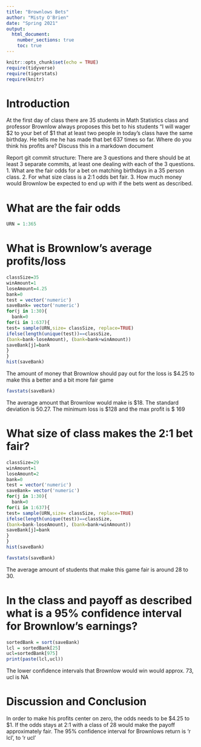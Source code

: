 ```yaml
---
title: "Brownlows Bets"
author: "Misty O'Brien"
date: "Spring 2021"
output: 
  html_document:
    number_sections: true
    toc: true
---
```


```r
knitr::opts_chunk$set(echo = TRUE)
require(tidyverse)
require(tigerstats)
require(knitr)
```


<!-- We recommend you use git branches -- create a separate branch for each major section i.e. Introduction, Methods, Results, Inferential Results, and Discussion and Conclusions - leave the YAML block untouched until the final merge where you put in your own name !-->

# Introduction

<!--In this section you explain what you are trying to show.  Where did the data come from?  What is the research or other question you are trying to answer?!-->

 At the first day of class there are 35 students in Math Statistics class and professor Brownlow always proposes this bet to his students "I will wager $2 to your bet of $1 that at least two people in today's class have  the same birthday.  He tells me he has made that bet 637 times so far. Where do you think his profits are? Discuss this in a markdown document
 
Report git commit structure:
There are 3 questions and there should be at least 3 separate commits, at least one dealing with each of the 3 questions.
1. What are the fair odds for a bet on matching birthdays in a 35 person class.
2. For what size class is a 2:1 odds bet fair.
3. How much money would Brownlow be expected to end up with if the bets went as described.

# What are the fair odds  


<!--Decide on your methods:  In this section explain the approach you will take to attack the issue --- how will you decide on a likely estimate of professor Brownlow's earnings or losses after 637 bets. Also explain how you construct a 95% confidence interval about your estimate of his winnings !-->


```r
URN = 1:365
```

# What is Brownlow's average profits/loss

```r
classSize=35
winAmount=1
loseAmount=4.25
bank=0
test = vector('numeric')
saveBank= vector('numeric')
for(j in 1:30){
  bank=0
for(i in 1:637){
test= sample(URN,size= classSize, replace=TRUE)
ifelse(length(unique(test))==classSize, 
(bank=bank-loseAmount), (bank=bank+winAmount))
saveBank[j]=bank
}
}
hist(saveBank)
```


The amount of money that Brownlow should pay out for the loss is $4.25 to make this a better and a bit more fair game

```r
favstats(saveBank)
```
The average amount that Brownlow would make is $18. The standard deviation is 50.27. The minimum loss is $128 and the max profit is $ 169

# What size of class makes the 2:1 bet fair?  
<!--Explain and display the results of your method of coming up with the estimate of professor Brownlows betting profits!-->

```r
classSize=29
winAmount=1
loseAmount=2
bank=0
test = vector('numeric')
saveBank= vector('numeric')
for(j in 1:30){
  bank=0
for(i in 1:637){
test= sample(URN,size= classSize, replace=TRUE)
ifelse(length(unique(test))==classSize, 
(bank=bank-loseAmount), (bank=bank+winAmount))
saveBank[j]=bank
}
}
hist(saveBank)
```


```r
favstats(saveBank)
```
The average amount of students that make this game fair is around 28 to 30.


# In the class and payoff as described what is a 95% confidence interval for Brownlow's earnings?
  
<!--Explain and display your method of coming up with a 95% confidence interval of  professor Brownlows winnings (or losings)-->

```r
sortedBank = sort(saveBank)
lcl = sortedBank[25]
ucl=sortedBank[975]
print(paste(lcl,ucl))
```
The lower confidence intervals that Brownlow would win would approx. 73, ucl is NA 

# Discussion and Conclusion

<!--Discussion and conclusion here.  If professor Brownlow is consistantly making or losing money how could he change his payout so that his profits center on zero?  Also discuss what size his class should be in order to have his current scheme balance at zero profit.!-->

In order to make his profits center on zero, the odds needs to be $4.25 to $1. If the odds stays at 2:1 with a class of 28 would make the payoff approximately fair. The 95% confidence interval for Brownlows return is 'r lcl', to 'r ucl'
